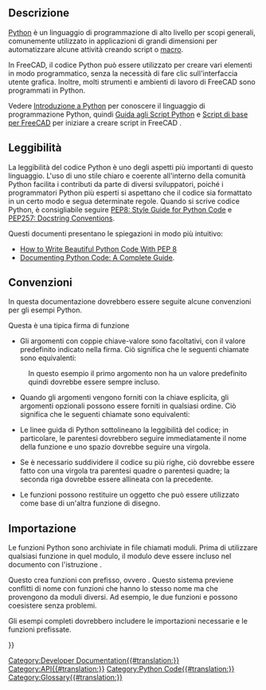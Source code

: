 <languages/>
{{TOCright}}

<span id="Description"></span>
== Descrizione ==

[https://www.python.org Python] è un linguaggio di programmazione di alto livello per scopi generali, comunemente utilizzato in applicazioni di grandi dimensioni per automatizzare alcune attività creando script o [[macros/it|macro]].

In FreeCAD, il codice Python può essere utilizzato per creare vari elementi in modo programmatico, senza la necessità di fare clic sull'interfaccia utente grafica. Inoltre, molti strumenti e ambienti di lavoro di FreeCAD sono programmati in Python.

Vedere [[Introduction_to_Python/it|Introduzione a Python]] per conoscere il linguaggio di programmazione Python, quindi [[Python_scripting_tutorial/it|Guida agli Script Python]] e [[FreeCAD_Scripting_Basics/it|Script di base per FreeCAD]] per iniziare a creare script in FreeCAD .

<span id="Readability"></span>
== Leggibilità ==

La leggibilità del codice Python è uno degli aspetti più importanti di questo linguaggio. L'uso di uno stile chiaro e coerente all'interno della comunità Python facilita i contributi da parte di diversi sviluppatori, poiché i programmatori Python più esperti si aspettano che il codice sia formattato in un certo modo e segua determinate regole. Quando si scrive codice Python, è consigliabile seguire [https://www.python.org/dev/peps/pep-0008/ PEP8: Style Guide for Python Code] e [https://www.python.org/dev/peps/pep-0257/ PEP257: Docstring Conventions].

Questi documenti presentano le spiegazioni in modo più intuitivo:
* [https://realpython.com/python-pep8/ How to Write Beautiful Python Code With PEP 8]
* [https://realpython.com/documenting-python-code/ Documenting Python Code: A Complete Guide].

== Convenzioni ==
In questa documentazione dovrebbero essere seguite alcune convenzioni per gli esempi Python.

Questa è una tipica firma di funzione

{{Code|code=
Wire = make_wire(pointslist, closed=False, placement=None, face=None, support=None)
}}

* Gli argomenti con coppie chiave-valore sono facoltativi, con il valore predefinito indicato nella firma. Ciò significa che le seguenti chiamate sono equivalenti:

{{Code|code=
Wire = make_wire(pointslist, False, None, None, None)
Wire = make_wire(pointslist, False, None, None)
Wire = make_wire(pointslist, False, None)
Wire = make_wire(pointslist, False)
Wire = make_wire(pointslist)
}}

: In questo esempio il primo argomento non ha un valore predefinito quindi dovrebbe essere sempre incluso.

* Quando gli argomenti vengono forniti con la chiave esplicita, gli argomenti opzionali possono essere forniti in qualsiasi ordine. Ciò significa che le seguenti chiamate sono equivalenti:
{{Code|code=
Wire = make_wire(pointslist, closed=False, placement=None, face=None)
Wire = make_wire(pointslist, closed=False, face=None, placement=None)
Wire = make_wire(pointslist, placement=None, closed=False, face=None)
Wire = make_wire(pointslist, support=None, closed=False, placement=None, face=None)
}}

* Le linee guida di Python sottolineano la leggibilità del codice; in particolare, le parentesi dovrebbero seguire immediatamente il nome della funzione e uno spazio dovrebbe seguire una virgola.

{{Code|code=
p1 = Vector(0, 0, 0)
p2 = Vector(1, 1, 0)
p3 = Vector(2, 0, 0)
Wire = make_wire([p1, p2, p3], closed=True)
}}

* Se è necessario suddividere il codice su più righe, ciò dovrebbe essere fatto con una virgola tra parentesi quadre o parentesi quadre; la seconda riga dovrebbe essere allineata con la precedente.

{{Code|code=
a_list = [1, 2, 3,
          2, 4, 5]

Wire = make_wire(pointslist,
                False, None,
                None, None)
}}

* Le funzioni possono restituire un oggetto che può essere utilizzato come base di un'altra funzione di disegno.
{{Code|code=
Wire = make_wire(pointslist, closed=True, face=True)
Window = make_window(Wire, name="Big window")
}}

<span id="Imports"></span>
== Importazione ==

Le funzioni Python sono archiviate in file chiamati moduli. Prima di utilizzare qualsiasi funzione in quel modulo, il modulo deve essere incluso nel documento con l'istruzione {{incode|import}}.

Questo crea funzioni con prefisso, ovvero {{incode|module.function()}}. Questo sistema previene conflitti di nome con funzioni che hanno lo stesso nome ma che provengono da moduli diversi.
Ad esempio, le due funzioni {{incode|Arch.make_window()}} e {{incode|myModule.make_window()}} possono coesistere senza problemi.

Gli esempi completi dovrebbero includere le importazioni necessarie e le funzioni prefissate.

{{Code|code=
import FreeCAD as App
import Draft

p1 = App.Vector(0, 0, 0)
p2 = App.Vector(1, 1, 0)
p3 = App.Vector(2, 0, 0)
Wire = Draft.make_wire([p1, p2, p3], closed=True)
}}

{{Code|code=
import FreeCAD as App
import Draft
import Arch

p1 = App.Vector(0, 0, 0)
p2 = App.Vector(1, 0, 0)
p3 = App.Vector(1, 1, 0)
p4 = App.Vector(0, 2, 0)
pointslist = [p1, p2, p3, p4]

Wire = Draft.make_wire(pointslist, closed=True, face=True)
Structure = Arch.make_structure(Wire, name="Big pillar")
}}

{{Powerdocnavi{{#translation:}}}}
[[Category:Developer Documentation{{#translation:}}]]
[[Category:API{{#translation:}}]]
[[Category:Python Code{{#translation:}}]]
[[Category:Glossary{{#translation:}}]]